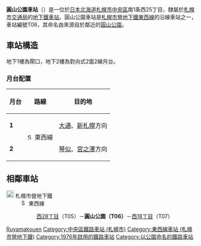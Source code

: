 {{NoteTA |G1=Railway |G2=Transport
|1=zh-cn:地铁; zh-hk:地鐵; zh-mo:地鐵; zh-sg:地铁; zh-tw:地下鐵;
|2=zh-hans:圆山公园站; zh-hk:圓山公園站; zh-tw:圓山公園車站;
}}
{{日本車站資訊
|公司色    = orange
|文字色  = 
|站名    = 圓山公園站
|圖片    = Sapporo Subway Maruyama Koen Station.jpg
|pxl     = 300px
|圖片說明= 3號出口與圓山巴士總站（2009年8月）
|日文原名= 円山公園
|平假名= まるやまこうえん
|羅馬拼音= Maruyama kōen
|前一站  = T05 [[西28丁目站|西28丁目]]
|前一站距離   = 0.8
|後一站距離   = 0.9
|後一站  = [[西18丁目站|西18丁目]] T07
|電報略號= 
|車站編號  = {{車站編號c|orange|T06}}
|所屬公司= [[File:ST_Logo.svg|20px]] [[札幌市交通局|札幌市交通局]]
|所屬路線= [[File:Subway_SapporoTozai.svg|15px]] [[札幌市營地下鐵東西線|東西線]]
|距離  = 5.7
|起點站  = [[宮之澤站|宮之澤]]
|所在地  = [[札幌市|札幌市]][[中央區_(札幌市)|中央區]]南1條西25丁目
|座標    = {{coord|43|3|20.3|N|141|19|7.8|E|region:JP}}
|車站構造  = [[地底車站|地底車站]]
|月台配置  = 2面2線
|啟用年月日= 1976年（昭和51年）6月10日
|廢站年月日= 
|乘客人數= 14,055
|統計年度= 2014年度
|轉車    =
|備註    = 
}}
'''圓山公園車站'''（{{jpn|j=円山公園駅|hg=まるやまこうえんえき|rm=Maruyama-kōen eki|f=y}}）是一位於[[日本|日本]][[北海道|北海道]][[札幌市|札幌市]][[中央區_(札幌市)|中央區]]南1条西25丁目，隸屬於[[札幌市交通局|札幌市交通局]]的[[鐵路車站|地下鐵車站]]。圓山公園車站是[[札幌市營地下鐵東西線|札幌市營地下鐵東西線]]的沿線車站之一，車站編號T06，其命名由來源自於鄰近的[[圓山公園_(札幌市)|圓山公園]]。

== 車站構造 ==
地下1樓為閘口，地下2樓為對向式2面2線月台。
=== 月台配置 ===
{| class=wikitable
|-
!月台!!路線!!目的地
|-
|'''1'''
|rowspan=2|[[File:Subway_SapporoTozai.svg|15px]] 東西線
|[[大通站_(北海道)|大通]]、[[新札幌站_(札幌市營地下鐵)|新札幌]]方向
|-
|'''2'''
|[[琴似站_(札幌市營地下鐵)|琴似]]、[[宮之澤站|宮之澤]]方向
|}
== 相鄰車站 ==
; [[File:ST_Logo.svg|20px]] 札幌市營地下鐵
: [[File:Subway_SapporoTozai.svg|15px]] 東西線
:: [[西28丁目站|西28丁目]]（T05）－'''圓山公園（T06）'''－[[西18丁目站|西18丁目]]（T07）
{{Commonscat|Maruyama koen Station}}
{{東西線 (札幌市營地下鐵)}}
{{DEFAULTSORT:Maruyama koen}}
[[Category:日本鐵路車站_Ma|Ruyamakouen]]
[[Category:中央區鐵路車站_(札幌市)|Category:中央區鐵路車站 (札幌市)]]
[[Category:東西線車站_(札幌市營地下鐵)|Category:東西線車站 (札幌市營地下鐵)]]
[[Category:1976年啟用的鐵路車站|Category:1976年啟用的鐵路車站]]
[[Category:以公園命名的鐵路車站|Category:以公園命名的鐵路車站]]